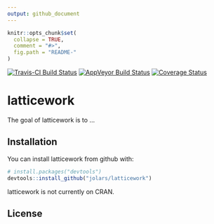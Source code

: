 ```yaml
---
output: github_document
---
```


<!-- README.md is generated from README.Rmd. Please edit that file -->

```r
knitr::opts_chunk$set(
  collapse = TRUE,
  comment = "#>",
  fig.path = "README-"
)
```

[![Travis-CI Build Status](https://travis-ci.org/jolars/latticework.svg?branch=master)](https://travis-ci.org/jolars/latticework)
[![AppVeyor Build Status](https://ci.appveyor.com/api/projects/status/github/jolars/latticework?branch=master&svg=true)](https://ci.appveyor.com/project/jolars/latticework)
[![Coverage Status](https://img.shields.io/codecov/c/github/jolars/latticework/master.svg)](https://codecov.io/github/jolars/latticework?branch=master)

# latticework

The goal of latticework is to ...

## Installation

You can install latticework from github with:

```r
# install.packages("devtools")
devtools::install_github("jolars/latticework")
```

latticework is not currently on CRAN.

## License
